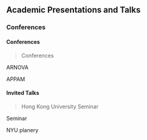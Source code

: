 
## Academic Presentations and Talks



### Conferences
#### Conferences

> Conferences

ARNOVA 

APPAM

#### Invited Talks

> Hong Kong University Seminar

Seminar 

NYU planery
